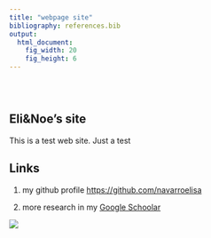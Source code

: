 ```yaml
---
title: "webpage site"
bibliography: references.bib
output: 
  html_document:
    fig_width: 20
    fig_height: 6
---
```


<style type="text/css">
.title {
  display: none;
}

#getting-started img {
  margin-right: 10px;
}

</style>

<div class="row" style="padding-top: 30px;">
<div class="col-sm-6">

# **Eli&Noe's site**


This is a test web site. Just a test


## Links

1. my github profile [https://github.com/navarroelisa](https://github.com/navarroelisa)

2. more research in my [Google Schoolar](https://scholar.google.com/citations?user=fa-E_e8AAAAJ&hl=en)

</div>
<div class="col-sm-6">


<a href = "https://www.ucm.es/">
![](images/escudo.png)
</a>
</div>
